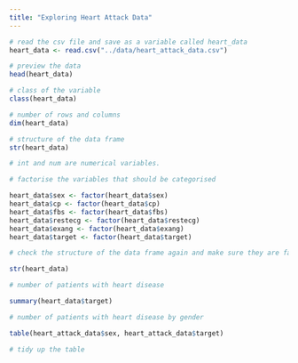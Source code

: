 ```yaml
---
title: "Exploring Heart Attack Data"
---
```



```r
# read the csv file and save as a variable called heart_data
heart_data <- read.csv("../data/heart_attack_data.csv")
```

```r
# preview the data
head(heart_data)
```

```r
# class of the variable
class(heart_data)
```
```r
# number of rows and columns
dim(heart_data)
```

```r
# structure of the data frame
str(heart_data)

# int and num are numerical variables.
```

```r
# factorise the variables that should be categorised

heart_data$sex <- factor(heart_data$sex)
heart_data$cp <- factor(heart_data$cp)
heart_data$fbs <- factor(heart_data$fbs)
heart_data$restecg <- factor(heart_data$restecg)
heart_data$exang <- factor(heart_data$exang)
heart_data$target <- factor(heart_data$target)
```

```r
# check the structure of the data frame again and make sure they are factorised

str(heart_data)
```

```r
# number of patients with heart disease

summary(heart_data$target)
```

```r
# number of patients with heart disease by gender

table(heart_attack_data$sex, heart_attack_data$target)
```
```r
# tidy up the table
```

